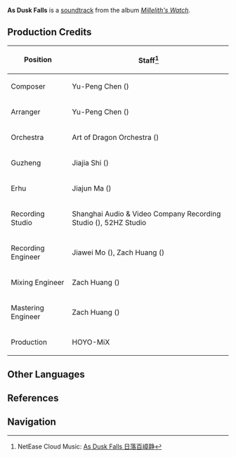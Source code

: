 {{Soundtrack Infobox
|title          =
|image          = Millelith's Watch.png
|album          = Millelith's Watch
|disc           = 1
|number         = 05
|featured       =
|featured2      =
|featured3      =
|featured_disc  =
|featured_disc2 =
|featured_disc3 =
|youtube_id     = NZZydJspQbc
|spotify_id     = 4egWRaAwOemh0ngzMETGnH
|played_in      = The Chasm
|during         = [[The Chasm]] (Dusk)
|domain         =
|previous       = Under the Clear Sky
|next           = Beyond the Distant Horizon
}}
'''As Dusk Falls''' is a [[soundtrack]] from the album ''[[Millelith's Watch]]''.

==Production Credits==
{| class="wikitable" style="text-align:left; height:0.5em"
! Position
! Staff<ref>NetEase Cloud Music: [https://music.163.com/#/song?id=1956541071 As Dusk Falls 日落百嶂静]</ref>
|-
! Composer
| Yu-Peng Chen ({{Lang|zh=陈致逸|mini=1}})
|-
! Arranger
| Yu-Peng Chen ({{Lang|zh=陈致逸|mini=1}})
|-
! Orchestra
| Art of Dragon Orchestra ({{Lang|zh=龙之艺交响乐团|mini=1}})
|-
! Guzheng
| Jiajia Shi ({{Lang|zh=施佳加|mini=1}})
|-
! Erhu
| Jiajun Ma ({{Lang|zh=马稼骏|mini=1}})
|-
! Recording Studio
| Shanghai Audio & Video Company Recording Studio ({{Lang|zh=上海音像公司录音棚|mini=1}}), 52HZ Studio
|-
! Recording Engineer
| Jiawei Mo ({{Lang|zh=莫家伟|mini=1}}), Zach Huang ({{Lang|zh=黄巍|mini=1}})
|-
! Mixing Engineer
| Zach Huang ({{Lang|zh=黄巍|mini=1}})
|-
! Mastering Engineer
| Zach Huang ({{Lang|zh=黄巍|mini=1}})
|-
! Production
| HOYO-MiX
|}
<!--
==Videos==
<gallery hideaddbutton="true" captionalign="center">
</gallery>
==Trivia==
-->
==Other Languages==
{{Other Languages
|default_hidden = 1
|en      = As Dusk Falls
|zhs     = 日落百嶂静
|zhs_rm  = Rìluò Bǎi Zhàng Jìng
|ja      = 群峰、粛然と残陽を浴びる
|ja_rm   = Gunpou, Shukuzen to Zan'you wo Abiru{{Assumed}}
}}

==References==
{{Reflist}}

==Navigation==
{{Soundtrack Navbox|Millelith's Watch}}